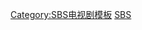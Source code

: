 <onlyinclude> {{navbox
|liststyle = text-align:left
| name       = SBS電視劇集
| state      = {{{state|autocollapse}}}
| title      = [[file:Seoul_Broadcasting_System_logo.svg|50px|link=SBS株式會社]][[電視劇集]]
| titlestyle = background:#b2d4ed
| groupstyle = background-color:#b2d4ed;
| bodyclass  = hlist

|group1 =現在
|list1  =
*[[SBS月火連續劇|月火連續劇]]
*[[SBS金土連續劇|金土連續劇]]

|group2 =過去
|list2  =
*{{link-ko|SBS情境喜劇|SBS 시트콤}}
*{{link-ko|SBS日曜晨間連續劇|SBS 일요아침드라마|日曜晨間連續劇}}
*[[SBS月火連續劇|月火連續劇九點時段]]
*[[SBS特別劇|水木迷你連續劇九點時段]]
*[[SBS金曜連續劇|金曜連續劇]]
*[[SBS週末劇場|週末劇場]]
*[[SBS週末連續劇|週末連續劇]]
*[[SBS週末特別計劃劇|週末特別計劃連續劇]]
*[[SBS特輯電視劇|特辑电视剧]]
*[[SBS日日連續劇|日日連續劇]]
*[[SBS水木連續劇|水木連續劇]]
*[[SBS晨間連續劇|晨間連續劇]]
}}</onlyinclude>
<noinclude>
[[Category:SBS电视剧模板]]
[[Category:韓國電視台電視劇列表|SBS]]
</noinclude>